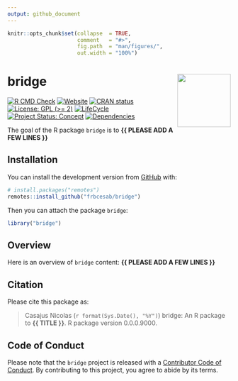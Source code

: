 ```yaml
---
output: github_document
---
```


<!-- README.md is generated from README.Rmd. Please edit that file -->


```r
knitr::opts_chunk$set(collapse  = TRUE,
                      comment   = "#>",
                      fig.path  = "man/figures/",
                      out.width = "100%")
```



bridge <img src="man/figures/package-sticker.png" align="right" style="float:right; height:120px;"/>
=========================================================

<!-- badges: start -->
[![R CMD Check](https://github.com/frbcesab/bridge/actions/workflows/R-CMD-check.yaml/badge.svg)](https://github.com/frbcesab/bridge/actions/workflows/R-CMD-check.yaml)
[![Website](https://github.com/frbcesab/bridge/actions/workflows/pkgdown.yaml/badge.svg)](https://github.com/frbcesab/bridge/actions/workflows/pkgdown.yaml)
[![CRAN status](https://www.r-pkg.org/badges/version/bridge)](https://CRAN.R-project.org/package=bridge)
[![License: GPL (>= 2)](https://img.shields.io/badge/License-GPL%20%28%3E%3D%202%29-blue.svg)](https://choosealicense.com/licenses/gpl-2.0/)
[![LifeCycle](https://img.shields.io/badge/lifecycle-experimental-orange)](https://lifecycle.r-lib.org/articles/stages.html#experimental)
[![Project Status: Concept](https://www.repostatus.org/badges/latest/concept.svg)](https://www.repostatus.org/#concept)
[![Dependencies](https://img.shields.io/badge/dependencies-0/0-brightgreen?style=flat)](#)
<!-- badges: end -->


The goal of the R package `bridge` is to **{{ PLEASE ADD A FEW LINES }}**



## Installation

You can install the development version from [GitHub](https://github.com/) with:

```r
# install.packages("remotes")
remotes::install_github("frbcesab/bridge")
```

Then you can attach the package `bridge`:

```r
library("bridge")
```



## Overview

Here is an overview of `bridge` content: **{{ PLEASE ADD A FEW LINES }}**



## Citation

Please cite this package as: 

> Casajus Nicolas (`r format(Sys.Date(), "%Y")`) bridge: An R 
package to **{{ TITLE }}**. R package version 0.0.0.9000.



## Code of Conduct

Please note that the `bridge` project is released with a 
[Contributor Code of Conduct](https://contributor-covenant.org/version/2/0/CODE_OF_CONDUCT.html). 
By contributing to this project, you agree to abide by its terms.
